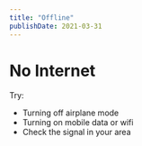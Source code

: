 ```yaml
---
title: "Offline"
publishDate: 2021-03-31
---
```


# No Internet

Try:
- Turning off airplane mode
- Turning on mobile data or wifi
- Check the signal in your area
